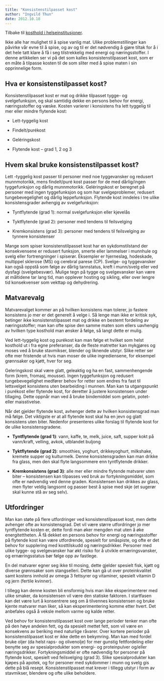 ```yaml
---
title: "Konsistenstilpasset kost"
author: "Ingvild Thun"
date: 2012.10.18
---
```


Tilbake til [kosthold i helseinstitusjoner](../../kosthold-institusjoner.qmd).

Ikke alle har mulighet til å spise vanlig mat. Ulike problemstillinger kan påvirke vår evne til å spise, og av og til er det nødvendig å gjøre tiltak for å i det hele tatt klare å få i seg tilstrekkelig med energi og næringsstoffer. I denne artikkelen ser vi på det som kalles konsistenstilpasset kost, som er en måte å tilpasse kosten til de som sliter med å spise maten i sin opprinnelige form.

## Hva er konsistenstilpasset kost?

Konsistenstilpasset kost er mat og drikke tilpasset tygge- og svelgefunksjon, og skal samtidig dekke en persons behov for energi, næringsstoffer og væske. Kosten varierer i konsistens fra lett tyggelig til mer eller mindre flytende kost:

-   Lett-tyggelig kost

-   Findelt/purékost

-   Geléringskost

-   Flytende kost – grad 1, 2 og 3

## Hvem skal bruke konsistenstilpasset kost?

Lett -tyggelig kost passer til personer med noe tyggevansker og redusert munnmotorikk, mens findelt/puré kost passer for de med dårlig/ingen tyggefunksjon og dårlig munnmotorikk. Geléringskost er beregnet på personer med ingen tyggefunksjon og som har svelgeproblemer, redusert tungebevegelighet og dårlig leppefunksjon. Flytende kost inndeles i tre ulike konsistensgrader avhengig av svelgefunksjon:

-   Tyntflytende (grad 1): normal svelgefunksjon eller kjevelås

-   Tyktflytende (grad 2): personer med tendens til feilsvelging

-   Kremkonsistens (grad 3): personer med tendens til feilsvelging av tynnere konsistenser

Mange som spiser konsistenstilpasset kost har en sykdomstilstand der konsekvensene er redusert funksjon, smerte eller lammelser i munnhule og svelg eller fortrengninger i spiserør. Eksempler er hjerneslag, hodeskade, multippel sklerose (MS) og cerebral parese (CP). Svelge- og tyggevansker kan også oppstå som følge av dårlig tannstatus, kreft i munn/svelg eller ved dysfagi (svelgebesvær). Mulige tegn på tygge­ og svelgevansker kan være at måltidene tar lang tid, man opplever hosting og sikling, eller over lengre tid konsekvenser som vekttap og dehydrering.

## Matvarevalg

Matvarevalget kommer an på hvilken konsistens man tolerer, jo fastere konsistens jo mer er det generelt å velge i. Så lenge man ikke er kritisk syk, betinger ikke konsistenstilpasset mat og drikke en bestemt fordeling av næringsstoffer; man kan ofte spise den samme maten som ellers uavhengig av hvilken type kosthold man ønsker å følge, så langt dette er mulig.

Ved lett-tyggelig kost og purékost kan man følge et hvilket som helst kosthold ut i fra egne preferanser, da de fleste matretter kan mykgjøres og moses ved å bruke stavmikser, blender og liknende utstyr. Slike retter ser ofte mer fristende ut hvis man moser de ulike ingrediensene, for eksempel grønnsaker og kjøtt, hver for seg.

Geleringskost skal være glatt, geleaktig og ha en fast, sammenhengende form (krem, fromasj, mousse). Ingen tyggefunksjon og redusert tungebevegelighet medfører behov for retter som endres fra fast til lettsvelget konsistens uten bearbeiding i munnen. Man kan ta utgangspunkt i purékost eller flytende kost, for deretter å justere konsistensen under tillaging. Dette oppnår man ved å bruke bindemiddel som gelatin, potet- eller maisstivelse.

Når det gjelder flytende kost, avhenger dette av hvilken konsistensgrad man må følge. Det viktigste er at all flytende kost skal ha en jevn og glatt konsistens uten biter. Nedenfor presenteres ulike forslag til flytende kost for de ulike konsistensgradene.

-   **Tyntflytende (grad 1)**: vann, kaffe, te, melk, juice, saft, supper kokt på vann/kraft, velling, avkok, utblandet buljong

-   **Tyktflytende (grad 2)**: smoothies, yoghurt, drikkeyoghurt, milkshake, kremete supper og kulturmelk. Denne konsistensgraden kan man drikke fra glass, men den skal flyte langsommere enn tyntflytende drikker.

-   **Kremkonsistens (grad 3)**: alle mer eller mindre flytende matvarer uten biter – konsistensen kan tilpasses ved bruk av fortykningsmiddel, som ofte er nødvendig ved denne graden. Konsistensen kan drikkes av glass, men flyter veldig langsomt og passer best å spise med skje (et sugerør skal kunne stå av seg selv).

## Utfordringer

Man kan støte på flere utfordringer ved konsistenstilpasset kost, men dette avhenger ofte av konsistensgrad. Det vil være større utfordringer jo mer tyntflytende kosten er, dette fordi man øker mengden mat uten å øke energitettheten. Å få dekket en persons behov for energi og næringsstoffer på flytende kost kan være utfordrende, spesielt for småspiste, og ofte er det behov for supplering med kosttilskudd og næringsdrikker. Personer med ulike tygge- og svelgevansker har økt risiko for å utvikle ernæringsvansker, og ernæringsstatus bør følge opp av fastlege.

En del matvarer egner seg ikke til mosing, dette gjelder spesielt fisk, kjøtt og diverse grønnsaker som stangselleri. Dette kan gå ut over proteinkvalitet samt kostens innhold av omega 3 fettsyrer og vitaminer, spesielt vitamin D og jern (fertile kvinner).

I tillegg kan denne kosten bli ensformig hvis man ikke eksperimenterer med ulike smaker, da konsistensen vil være den statiske faktoren. I startfasen kan det være lurt å konsentrere seg om å tilvennes konsistensen og bruke kjente matvarer man liker, så kan eksperimentering komme etter hvert. Det anbefales også å veksle mellom varme og kalde retter.

Ved behov for konsistenstilpasset kost over lange perioder tenker man ofte på den høye andelen fett, og da spesielt mettet fett, som vil være en konsekvens av beriking med naturlige råvarer. Over kortere perioder på konsistenstilpasset kost er ikke dette en bekymring. Man kan med fordel bruke oljer (da helst raps- og olivenolje) for mer gunstig fettfordeling eller benytte seg av spesialprodukter som energi- og proteinpulver og/eller næringsdrikker. Fortykningsmiddel er ofte nødvendig for personer på flytende kost, spesielt ved feilsvelging (grad 3). Slike spesialprodukter kan kjøpes på apotek, og for personer med sykdommer i munn og svelg gis dette på blå resept. Konsistenstilpasset mat krever i tillegg utstyr i form av stavmikser, blendere og ofte ulike beholdere.
